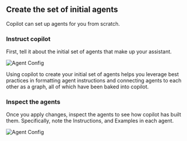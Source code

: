 ## Create the set of initial agents
Copilot can set up agents for you from scratch.

### Instruct copilot
First, tell it about the initial set of agents that make up your assistant.

![Agent Config](img/create-agents-delivery.png)

Using copilot to create your initial set of agents helps you leverage best practices in formatting agent instructions and connecting agents to each other as a graph, all of which have been baked into copilot.

### Inspect the agents
Once you apply changes, inspect the agents to see how copilot has built them. Specifically, note the Instructions, and Examples in each agent.

![Agent Config](img/agent-instruction.png)
